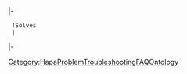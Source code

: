 {{{info|add title=New Troubleshooting|edit title=Edit Troubleshooting|page name=C<unique number;random;10>}}}

{{FormHeader|Troubleshooting}}
|-
  !Solves
  |{{{field|Solves|input type=text}}}
|-
{{StandardFormSections}}
{{FormFooter}}

<noinclude>[[Category:HapaProblemTroubleshootingFAQOntology]]</noinclude>
